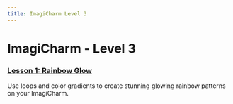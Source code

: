 ```yaml
---
title: ImagiCharm Level 3
---
```


# ImagiCharm - Level 3

### [Lesson 1: Rainbow Glow](./L3-E1)
Use loops and color gradients to create stunning glowing rainbow patterns on your ImagiCharm.
